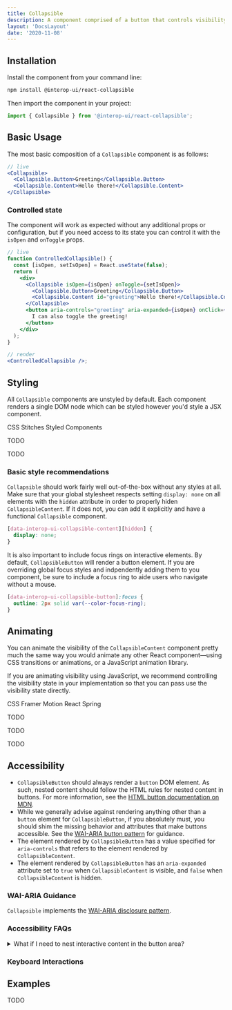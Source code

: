 ```yaml
---
title: Collapsible
description: A component comprised of a button that controls visibility of an adjacent section of content.
layout: 'DocsLayout'
date: '2020-11-08'
---
```



<PackageMeta packageName="react-collapsible" />

## Installation

Install the component from your command line:

```bash
npm install @interop-ui/react-collapsible
```

Then import the component in your project:

```js
import { Collapsible } from '@interop-ui/react-collapsible';
```

## Basic Usage

The most basic composition of a `Collapsible` component is as follows:

```jsx
// live
<Collapsible>
  <Collapsible.Button>Greeting</Collapsible.Button>
  <Collapsible.Content>Hello there!</Collapsible.Content>
</Collapsible>
```

### Controlled state

The component will work as expected without any additional props or configuration, but if you need access to its state you can control it with the `isOpen` and `onToggle` props.

```jsx
// live
function ControlledCollapsible() {
  const [isOpen, setIsOpen] = React.useState(false);
  return (
    <div>
      <Collapsible isOpen={isOpen} onToggle={setIsOpen}>
        <Collapsible.Button>Greeting</Collapsible.Button>
        <Collapsible.Content id="greeting">Hello there!</Collapsible.Content>
      </Collapsible>
      <button aria-controls="greeting" aria-expanded={isOpen} onClick={() => setIsOpen(!isOpen)}>
        I can also toggle the greeting!
      </button>
    </div>
  );
}

// render
<ControlledCollapsible />;
```

## Styling

All `Collapsible` components are unstyled by default. Each component renders a single DOM node which can be styled however you'd style a JSX component.

<Tabs defaultSelectedId="styling-tabs-css">
  <TabList aria-label="Styling examples">
    <Tab id="styling-tabs-css">CSS</Tab>
    <Tab id="styling-tabs-stitches">Stitches</Tab>
    <Tab id="styling-tabs-styled">Styled Components</Tab>
  </TabList>
  <TabPanels>
    <TabPanel id="styling-tabs-css">
      <StylingCSS />
    </TabPanel>
    <TabPanel id="styling-tabs-stitches">
      <p>TODO</p>
    </TabPanel>
    <TabPanel id="styling-tabs-styled">
      <p>TODO</p>
    </TabPanel>
  </TabPanels>
</Tabs>

### Basic style recommendations

`Collapsible` should work fairly well out-of-the-box without any styles at all. Make sure that your global stylesheet respects setting `display: none` on all elements with the `hidden` attribute in order to properly hiden `CollapsibleContent`. If it does not, you can add it explicitly and have a functional `Collapsible` component.

```css
[data-interop-ui-collapsible-content][hidden] {
  display: none;
}
```

It is also important to include focus rings on interactive elements. By default, `CollapsibleButton` will render a button element. If you are overriding global focus styles and indpendently adding them to you component, be sure to include a focus ring to aide users who navigate without a mouse.

```css
[data-interop-ui-collapsible-button]:focus {
  outline: 2px solid var(--color-focus-ring);
}
```

## Animating

You can animate the visibility of the `CollapsibleContent` component pretty much the same way you would animate any other React component—using CSS transitions or animations, or a JavaScript animation library.

If you are animating visibility using JavaScript, we recommend controlling the visibility state in your implementation so that you can pass use the visibility state directly.

<Tabs defaultSelectedId="animating-tabs-css">
  <TabList aria-label="Styling examples">
    <Tab id="animating-tabs-css">CSS</Tab>
    <Tab id="animating-tabs-framer">Framer Motion</Tab>
    <Tab id="animating-tabs-spring">React Spring</Tab>
  </TabList>
  <TabPanels>
    <TabPanel id="animating-tabs-css">
      <p>TODO</p>
    </TabPanel>
    <TabPanel id="animating-tabs-framer">
      <p>TODO</p>
    </TabPanel>
    <TabPanel id="animating-tabs-spring">
      <p>TODO</p>
    </TabPanel>
  </TabPanels>
</Tabs>

## Accessibility

- `CollapsibleButton` should always render a `button` DOM element. As such, nested content should follow the HTML rules for nested content in buttons. For more information, see the [HTML button documentation on MDN](https://developer.mozilla.org/en-US/docs/Web/HTML/Element/button).
- While we generally advise against rendering anything other than a `button` element for `CollapsibleButton`, if you absolutely must, you should shim the missing behavior and attributes that make buttons accessible. See the [WAI-ARIA button pattern](https://www.w3.org/TR/wai-aria-practices-1.2/#button) for guidance.
- The element rendered by `CollapsibleButton` has a value specified for `aria-controls` that refers to the element rendered by `CollapsibleContent`.
- The element rendered by `CollapsibleButton` has an `aria-expanded` attribute set to `true` when `CollapsibleContent` is visible, and `false` when `CollapsibleContent` is hidden.

### WAI-ARIA Guidance

`Collapsible` implements the [WAI-ARIA disclosure pattern](https://www.w3.org/TR/wai-aria-practices-1.2/#disclosure).

### Accessibility FAQs

<details>
  <summary>What if I need to nest interactive content in the button area?</summary>
  <p>
    You can solve this with composition, as `Collapsible` will render any arbitrary children it
    receives—not just `CollapsibleButton` and `CollapsibleContent`.</p>


```js
export const MyComponent = () => (
  <Collapsible>
    <div>
      <Collapsible.Button>Collapsible button</Collapsible.Button>
      <button>Some other button</button>
    </div>
    <Collapsible.Content>Collapsible content</Collapsible.Content>
  </Collapsible>
);
```

</details>


### Keyboard Interactions

<KeyboardInteractions />

## Examples

TODO

